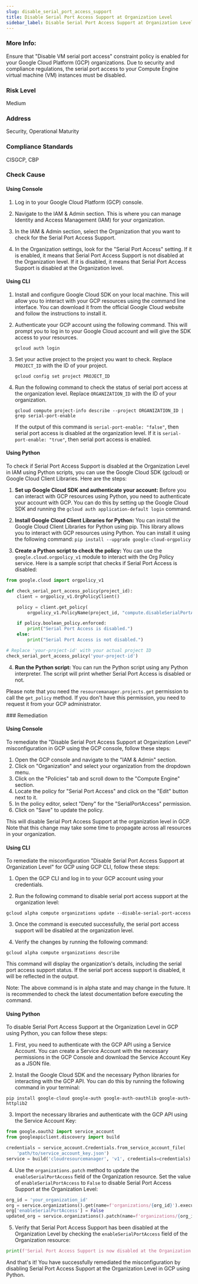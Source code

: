 ```yaml
---
slug: disable_serial_port_access_support
title: Disable Serial Port Access Support at Organization Level
sidebar_label: Disable Serial Port Access Support at Organization Level
---
```


### More Info:

Ensure that "Disable VM serial port access" constraint policy is enabled for your Google Cloud Platform (GCP) organizations. Due to security and compliance regulations, the serial port access to your Compute Engine virtual machine (VM) instances must be disabled.

### Risk Level

Medium

### Address

Security, Operational Maturity

### Compliance Standards

CISGCP, CBP


<Tabs><Tab title='Cause'>
### Check Cause

#### Using Console

1. Log in to your Google Cloud Platform (GCP) console.

2. Navigate to the IAM & Admin section. This is where you can manage Identity and Access Management (IAM) for your organization.

3. In the IAM & Admin section, select the Organization that you want to check for the Serial Port Access Support.

4. In the Organization settings, look for the "Serial Port Access" setting. If it is enabled, it means that Serial Port Access Support is not disabled at the Organization level. If it is disabled, it means that Serial Port Access Support is disabled at the Organization level.

#### Using CLI

1. Install and configure Google Cloud SDK on your local machine. This will allow you to interact with your GCP resources using the command line interface. You can download it from the official Google Cloud website and follow the instructions to install it.

2. Authenticate your GCP account using the following command. This will prompt you to log in to your Google Cloud account and will give the SDK access to your resources.
   ```
   gcloud auth login
   ```

3. Set your active project to the project you want to check. Replace `PROJECT_ID` with the ID of your project.
   ```
   gcloud config set project PROJECT_ID
   ```

4. Run the following command to check the status of serial port access at the organization level. Replace `ORGANIZATION_ID` with the ID of your organization.
   ```
   gcloud compute project-info describe --project ORGANIZATION_ID | grep serial-port-enable
   ```
   If the output of this command is `serial-port-enable: "false"`, then serial port access is disabled at the organization level. If it is `serial-port-enable: "true"`, then serial port access is enabled.

#### Using Python

To check if Serial Port Access Support is disabled at the Organization Level in IAM using Python scripts, you can use the Google Cloud SDK (gcloud) or Google Cloud Client Libraries. Here are the steps:

1. **Set up Google Cloud SDK and authenticate your account:**
   Before you can interact with GCP resources using Python, you need to authenticate your account with GCP. You can do this by setting up the Google Cloud SDK and running the `gcloud auth application-default login` command.

2. **Install Google Cloud Client Libraries for Python:**
   You can install the Google Cloud Client Libraries for Python using pip. This library allows you to interact with GCP resources using Python. You can install it using the following command: `pip install --upgrade google-cloud-orgpolicy`

3. **Create a Python script to check the policy:**
   You can use the `google.cloud.orgpolicy_v1` module to interact with the Org Policy service. Here is a sample script that checks if Serial Port Access is disabled:

```python
from google.cloud import orgpolicy_v1

def check_serial_port_access_policy(project_id):
    client = orgpolicy_v1.OrgPolicyClient()

    policy = client.get_policy(
        orgpolicy_v1.PolicyName(project_id, "compute.disableSerialPortAccess"))

    if policy.boolean_policy.enforced:
        print("Serial Port Access is disabled.")
    else:
        print("Serial Port Access is not disabled.")

# Replace 'your-project-id' with your actual project ID
check_serial_port_access_policy('your-project-id')
```

4. **Run the Python script:**
   You can run the Python script using any Python interpreter. The script will print whether Serial Port Access is disabled or not.

Please note that you need the `resourcemanager.projects.get` permission to call the `get_policy` method. If you don't have this permission, you need to request it from your GCP administrator.

</Tab>


<Tab title='Remediation'>
### Remediation

#### Using Console

To remediate the "Disable Serial Port Access Support at Organization Level" misconfiguration in GCP using the GCP console, follow these steps:

1. Open the GCP console and navigate to the "IAM & Admin" section.
2. Click on "Organization" and select your organization from the dropdown menu.
3. Click on the "Policies" tab and scroll down to the "Compute Engine" section.
4. Locate the policy for "Serial Port Access" and click on the "Edit" button next to it.
5. In the policy editor, select "Deny" for the "SerialPortAccess" permission.
6. Click on "Save" to update the policy.

This will disable Serial Port Access Support at the organization level in GCP. Note that this change may take some time to propagate across all resources in your organization.

#### Using CLI

To remediate the misconfiguration "Disable Serial Port Access Support at Organization Level" for GCP using GCP CLI, follow these steps:

1. Open the GCP CLI and log in to your GCP account using your credentials.

2. Run the following command to disable serial port access support at the organization level:

```
gcloud alpha compute organizations update --disable-serial-port-access
```

3. Once the command is executed successfully, the serial port access support will be disabled at the organization level.

4. Verify the changes by running the following command:

```
gcloud alpha compute organizations describe
```

This command will display the organization's details, including the serial port access support status. If the serial port access support is disabled, it will be reflected in the output.

Note: The above command is in alpha state and may change in the future. It is recommended to check the latest documentation before executing the command.

#### Using Python

To disable Serial Port Access Support at the Organization Level in GCP using Python, you can follow these steps:

1. First, you need to authenticate with the GCP API using a Service Account. You can create a Service Account with the necessary permissions in the GCP Console and download the Service Account Key as a JSON file.

2. Install the Google Cloud SDK and the necessary Python libraries for interacting with the GCP API. You can do this by running the following command in your terminal:

```
pip install google-cloud google-auth google-auth-oauthlib google-auth-httplib2
```

3. Import the necessary libraries and authenticate with the GCP API using the Service Account Key:

```python
from google.oauth2 import service_account
from googleapiclient.discovery import build

credentials = service_account.Credentials.from_service_account_file(
    'path/to/service_account_key.json')
service = build('cloudresourcemanager', 'v1', credentials=credentials)
```

4. Use the `organizations.patch` method to update the `enableSerialPortAccess` field of the Organization resource. Set the value of `enableSerialPortAccess` to `False` to disable Serial Port Access Support at the Organization Level:

```python
org_id = 'your_organization_id'
org = service.organizations().get(name=f'organizations/{org_id}').execute()
org['enableSerialPortAccess'] = False
updated_org = service.organizations().patch(name=f'organizations/{org_id}', body=org).execute()
```

5. Verify that Serial Port Access Support has been disabled at the Organization Level by checking the `enableSerialPortAccess` field of the Organization resource:

```python
print(f'Serial Port Access Support is now disabled at the Organization Level: {updated_org["enableSerialPortAccess"]}')
```

And that's it! You have successfully remediated the misconfiguration by disabling Serial Port Access Support at the Organization Level in GCP using Python.




</Tab>
</Tabs>
